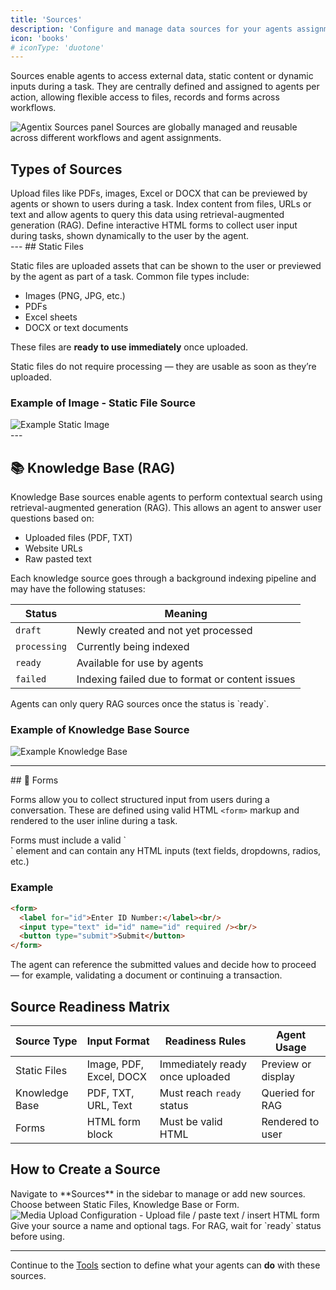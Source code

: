 ```yaml
---
title: 'Sources'
description: 'Configure and manage data sources for your agents assignment'
icon: 'books'
# iconType: 'duotone'
---
```


Sources enable agents to access external data, static content or dynamic inputs during a task. They are centrally defined and assigned to agents per action, allowing flexible access to files, records and forms across workflows.

<img src="/user-guide/images/sources.png" alt="Agentix Sources panel" className="rounded-xl shadow my-4" />
<Info>
Sources are globally managed and reusable across different workflows and agent assignments.
</Info>

## Types of Sources

<CardGroup>

<Card title="📁 Static Files" size="md" href="#static-files">
Upload files like PDFs, images, Excel or DOCX that can be previewed by agents or shown to users during a task.
</Card>

<Card title="📚 Knowledge Base (RAG)" size="md" href="#knowledge-base">
Index content from files, URLs or text and allow agents to query this data using retrieval-augmented generation (RAG).
</Card>

<Card title="📝 Forms" size="md" href="#forms">
Define interactive HTML forms to collect user input during tasks, shown dynamically to the user by the agent.
</Card>

</CardGroup>



<div id="static-files"/>
---
## Static Files

Static files are uploaded assets that can be shown to the user or previewed by the agent as part of a task. Common file types include:

- Images (PNG, JPG, etc.)
- PDFs
- Excel sheets
- DOCX or text documents

These files are **ready to use immediately** once uploaded.

<Check>
Static files do not require processing — they are usable as soon as they’re uploaded.
</Check>

### Example of Image - Static File Source

<img src="/user-guide/images/source-static-image.png" alt="Example Static Image" className="rounded-lg shadow my-4" />



<div id="knowledge-base"/>
---

## 📚 Knowledge Base (RAG) 

Knowledge Base sources enable agents to perform contextual search using retrieval-augmented generation (RAG). This allows an agent to answer user questions based on:

- Uploaded files (PDF, TXT)
- Website URLs
- Raw pasted text

Each knowledge source goes through a background indexing pipeline and may have the following statuses:

| Status | Meaning |
|--------|---------|
| `draft` | Newly created and not yet processed |
| `processing` | Currently being indexed |
| `ready` | Available for use by agents |
| `failed` | Indexing failed due to format or content issues |

<Info>
Agents can only query RAG sources once the status is `ready`.
</Info>

### Example of Knowledge Base Source
<img src="/user-guide/images/source-rag.png" alt="Example Knowledge Base" className="rounded-lg shadow my-4" />


---

<div id="forms"/>
## 📝 Forms 

Forms allow you to collect structured input from users during a conversation. These are defined using valid HTML `<form>` markup and rendered to the user inline during a task.

<Check>
Forms must include a valid `<form>` element and can contain any HTML inputs (text fields, dropdowns, radios, etc.)
</Check>

### Example

```html
<form>
  <label for="id">Enter ID Number:</label><br/>
  <input type="text" id="id" name="id" required /><br/>
  <button type="submit">Submit</button>
</form>
```

The agent can reference the submitted values and decide how to proceed — for example, validating a document or continuing a transaction.


## Source Readiness Matrix

| Source Type | Input Format | Readiness Rules | Agent Usage |
|-------------|--------------|------------------|--------------|
| Static Files | Image, PDF, Excel, DOCX | Immediately ready once uploaded | Preview or display |
| Knowledge Base | PDF, TXT, URL, Text | Must reach `ready` status | Queried for RAG |
| Forms | HTML form block | Must be valid HTML | Rendered to user |


## How to Create a Source

<Steps>

<Step title="Open cPanel → Sources">
Navigate to **Sources** in the sidebar to manage or add new sources.
</Step>

<Step title="Select the Source Type">
Choose between Static Files, Knowledge Base or Form.
<img src="/user-guide/images/source-create.png" alt="Media Upload Configuration" className='rounded-lg'/>

</Step>

<Step title="Add Your Input">
- Upload file / paste text / insert HTML form
</Step>

<Step title="Save and Tag">
Give your source a name and optional tags. For RAG, wait for `ready` status before using.
</Step>

</Steps>

---

Continue to the [Tools](/user-guide/tools-sources/tools) section to define what your agents can **do** with these sources.